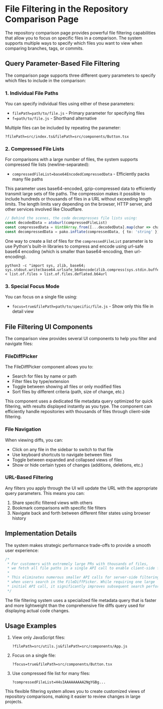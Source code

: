 # File Filtering in the Repository Comparison Page

The repository comparison page provides powerful file filtering capabilities that allow you to focus on specific files in a comparison. The system supports multiple ways to specify which files you want to view when comparing branches, tags, or commits.

## Query Parameter-Based File Filtering

The comparison page supports three different query parameters to specify which files to include in the comparison:

### 1. Individual File Paths

You can specify individual files using either of these parameters:

- `filePath=path/to/file.js` - Primary parameter for specifying files
- `f=path/to/file.js` - Shorthand alternative

Multiple files can be included by repeating the parameter:

```
?filePath=src/index.ts&filePath=src/components/Button.tsx
```

### 2. Compressed File Lists

For comparisons with a large number of files, the system supports compressed file lists (newline-separated):

- `compressedFileList=base64EncodedCompressedData` - Efficiently packs many file paths

This parameter uses base64-encoded, gzip-compressed data to efficiently transmit large sets of file paths. The compression makes it possible to include hundreds or thousands of files in a URL without exceeding length limits. The length limits vary depending on the browser, HTTP server, and other services involved like Cloudflare.

```typescript
// Behind the scenes, the code decompresses file lists using:
const decodedData = atoburl(compressedFileList)
const compressedData = Uint8Array.from([...decodedData].map(char => char.charCodeAt(0)))
const decompressedData = pako.inflate(compressedData, { to: 'string' })
```

One way to create a list of files for the `compressedFileList` parameter is to use Python's built-in libraries to compress and encode using url-safe base64 encoding (which is smaller than base64-encoding, then url-encoding). 
```shell
python3 -c "import sys, zlib, base64; sys.stdout.write(base64.urlsafe_b64encode(zlib.compress(sys.stdin.buffer.read())).decode().rstrip('='))" < list.of.files > list.of.files.deflated.b64url
```

### 3. Special Focus Mode

You can focus on a single file using:

- `focus=true&filePath=path/to/specific/file.js` - Show only this file in detail view

## File Filtering UI Components

The comparison view provides several UI components to help you filter and navigate files:

### FileDiffPicker

The FileDiffPicker component allows you to:

- Search for files by name or path
- Filter files by type/extension
- Toggle between showing all files or only modified files
- Sort files by different criteria (path, size of change, etc.)

This component uses a dedicated file metadata query optimized for quick filtering, with results displayed instantly as you type. The component can efficiently handle repositories with thousands of files through client-side filtering.

### File Navigation

When viewing diffs, you can:

- Click on any file in the sidebar to switch to that file
- Use keyboard shortcuts to navigate between files
- Toggle between expanded and collapsed views of files
- Show or hide certain types of changes (additions, deletions, etc.)

### URL-Based Filtering

Any filters you apply through the UI will update the URL with the appropriate query parameters. This means you can:

1. Share specific filtered views with others
2. Bookmark comparisons with specific file filters
3. Navigate back and forth between different filter states using browser history

## Implementation Details

The system makes strategic performance trade-offs to provide a smooth user experience:

```typescript
/*
 * For customers with extremely large PRs with thousands of files,
 * we fetch all file paths in a single API call to enable client-side filtering.
 *
 * This eliminates numerous smaller API calls for server-side filtering
 * when users search in the FileDiffPicker. While requiring one large
 * initial API call, it significantly improves subsequent search performance.
 */
```

The file filtering system uses a specialized file metadata query that is faster and more lightweight than the comprehensive file diffs query used for displaying actual code changes.

## Usage Examples

1. View only JavaScript files:

   ```
   ?filePath=src/utils.js&filePath=src/components/App.js
   ```

2. Focus on a single file:

   ```
   ?focus=true&filePath=src/components/Button.tsx
   ```

3. Use compressed file list for many files:
   ```
   ?compressedFileList=H4sIAAAAAAAAA2NgYGBg...
   ```

This flexible filtering system allows you to create customized views of repository comparisons, making it easier to review changes in large projects.
